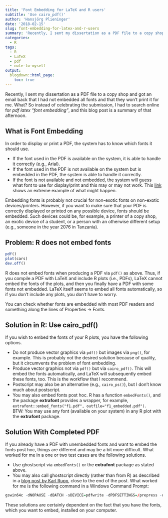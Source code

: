 ```yaml
---
title: 'Font Embedding for LaTeX and R users'
subtitle: 'Use cairo_pdf()'
author: 'Hansjörg Plieninger'
date: '2018-02-15'
slug: font-embedding-for-latex-and-r-users
summary: 'Recently, I sent my dissertation as a PDF file to a copy shop and got an email back that I had not embedded all fonts and that they won''t print it for me. What? So instead of celebrating the submission, I had to search online for "pdf latex font embedding", and this blog post is a summary of that afternoon.'
categories:
  - R
tags:
  - R
  - LaTeX
  - pdf
  - note-to-myself
output:
  blogdown::html_page:
    toc: true
---
```


Recently, I sent my dissertation as a PDF file to a copy shop and got an email back that I had not embedded all fonts and that they won't print it for me.
What?
So instead of celebrating the submission, I had to search online for *pdf latex "font embedding"*, and this blog post is a summary of that afternoon.

## What is Font Embedding

In order to display or print a PDF, the system has to know which fonts it should use.

* If the font used in the PDF is available on the system, it is able to handle it correctly (e.g., Arial).
* If the font used in the PDF is not available on the system but is embedded in the PDF, the system is able to handle it correctly.
* If the font is not available and not embedded, the system will guess what font to use for display/print and this may or may not work. This [link](http://wiki.opf-labs.org/download/attachments/101613571/fonts_notembedded.jpg?version=1&modificationDate=1430223649000) shows an extreme example of what might happen.

Embedding fonts is probably not crucial for non-exotic fonts on non-exotic devices/printers.
However, if you want to make sure that your PDF is correctly displayed or printed on any possible device, fonts should be embedded.
Such devices could be, for example, a printer of a copy shop, an exotic device of a student, or a person with an otherwise different setup (e.g., someone in the year 2076 in Tanzania).

## Problem: R does not embed fonts

```r
pdf()
plot(cars)
dev.off()
```

R does not embed fonts when producing a PDF via `pdf()` as above. Thus, if you compile a PDF with LaTeX and include R plots (i.e., PDFs), LaTeX cannot embed the fonts of the plots, and then you finally have a PDF with some fonts not embedded. LaTeX itself seems to embed all fonts automatically, so if you don't include any plots, you don't have to worry.

You can check whether fonts are embedded with most PDF readers and something along the lines of Properties -> Fonts.

## Solution in R: Use cairo_pdf()

If you wish to embed the fonts of your R plots, you have the following options.

* Do not produce vector graphics via `pdf()` but images via `png()`, for example. This is probably not the desired solution because of quality, but it circumvents the problem of font embedding.
* Produce vector graphics not via `pdf()` but via `cairo_pdf()`. This will embed the fonts automatically, and LaTeX will subsequently embed these fonts, too. This is the workflow that I recommend.
* Postscript may also be an alternative (e.g., `cairo_ps()`), but I don't know much about postscript.
* You may also embed fonts post hoc. R has a function `embedFonts()`, and the package **extrafont** provides a wrapper, for example, `extrafont::embed_fonts("f1.pdf", outfile="f1_embedded.pdf")`.  
BTW: You may use any font (available on your system) in any R plot with the **extrafont** package.


## Solution With Completed PDF

If you already have a PDF with unembedded fonts and want to embed the fonts post hoc, things are different and may be a bit more difficult. What worked for me in a one or two test cases are the following solutions.

* Use ghostscript via `embedFonts()` or the **extrafont** package as stated above.
* You may also call ghostscript directly (rather than from R) as described in a [blog post by Karl Rupp](https://www.karlrupp.net/2016/01/embed-all-fonts-in-pdfs-latex-pdflatex/), close to the end of the post. What worked for me is the following command in a Windows Command Prompt:
	
```r
gswin64c -dNOPAUSE -dBATCH -sDEVICE=pdfwrite -dPDFSETTINGS=/prepress -dEmbedAllFonts=true -sOutputFile=C:\...\my_plot_embedded.pdf -f C:\...\my_plot.pdf
```

These solutions are certainly dependent on the fact that you have the fonts, which you want to embed, installed on your computer.
